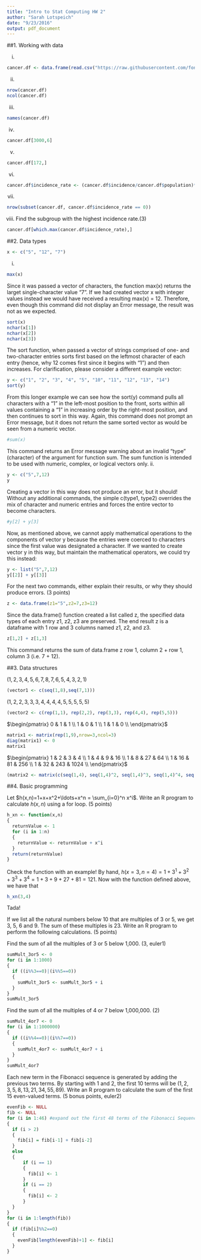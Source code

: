 ```yaml
---
title: "Intro to Stat Computing HW 2"
author: "Sarah Lotspeich"
date: "9/23/2016"
output: pdf_document
---
```


##1. Working with data

i. 
```r
cancer.df <- data.frame(read.csv("https://raw.githubusercontent.com/fonnesbeck/Bios6301/master/datasets/cancer.csv"))

```
ii.
```r
nrow(cancer.df)
ncol(cancer.df)
```
iii. 
```r
names(cancer.df)
```
iv.
```r
cancer.df[3000,6]
```
v.
```r
cancer.df[172,]
```
vi.
```r
cancer.df$incidence_rate <- (cancer.df$incidence/cancer.df$population)*100000 
```
vii.
```r
nrow(subset(cancer.df, cancer.df$incidence_rate == 0)) 
```
viii.
Find the subgroup with the highest incidence rate.(3)
```r
cancer.df[which.max(cancer.df$incidence_rate),]
```

##2. Data types 
```r
x <- c("5", "12", "7")
```
i.
```r
max(x) 
```
Since it was passed a vector of characters, the function max(x) returns the larget single-character value "7". If we had created vector x with integer values instead we would have received a resulting max(x) = 12. Therefore, even though this command did not display an Error message, the result was not as we expected.
```r
sort(x) 
nchar(x[1]) 
nchar(x[2])
nchar(x[3])
```
The sort function, when passed a vector of strings comprised of one- and two-character entries sorts first based on the leftmost character of each entry (hence, why 12 comes first since it begins with "1") and then increases. For clarification, please consider a different example vector: 
```r
y <- c("1", "2", "3", "4", "5", "10", "11", "12", "13", "14")
sort(y)
```
From this longer example we can see how the sort(y) command pulls all characters with a "1" in the left-most position to the front, sorts within all values containing a "1" in increasing order by the right-most position, and then continues to sort in this way. Again, this command does not prompt an Error message, but it does not return the same sorted vector as would be seen from a numeric vector.
```r
#sum(x) 
```
This command returns an Error message warning about an invalid "type" (character) of the argument for function sum. The sum function is intended to be used with numeric, complex, or logical vectors only.
ii.
```r
y <- c("5",7,12)
y
```
Creating a vector in this way does not produce an error, but it should! Without any additional commands, the simple c(type1, type2) overrides the mix of character and numeric entries and forces the entire vector to become characters.
```r
#y[2] + y[3]
```
Now, as mentioned above, we cannot apply mathematical operations to the components of vector y because the entries were coerced to characters since the first value was designated a character. If we wanted to create vector y in this way, but maintain the mathematical operators, we could try this instead:
```r
y <- list("5",7,12)
y[[2]] + y[[3]]
```

For the next two commands, either explain their results, or why they should produce errors. (3 points)

```r
z <- data.frame(z1="5",z2=7,z3=12)
```
Since the data.frame() function created a list called z, the specified data types of each entry z1, z2, z3 are preserved. The end result z is a dataframe with 1 row and 3 columns named z1, z2, and z3.
```r
z[1,2] + z[1,3]
```
This command returns the sum of data.frame z row 1, column 2 + row 1, column 3 (i.e. 7 + 12). 

##3. Data structures 

$(1,2,3,4,5,6,7,8,7,6,5,4,3,2,1)$
```r
(vector1 <- c(seq(1,8),seq(7,1)))
```
$(1,2,2,3,3,3,4,4,4,4,5,5,5,5,5)$
```r
(vector2 <- c(rep(1,1), rep(2,2), rep(3,3), rep(4,4), rep(5,5)))
```
$\begin{pmatrix} 
0 & 1 & 1 \\
1 & 0 & 1 \\
1 & 1 & 0 \\
\end{pmatrix}$
```r
matrix1 <- matrix(rep(1,9),nrow=3,ncol=3)
diag(matrix1) <- 0
matrix1
```
$\begin{pmatrix} 
1 & 2 & 3 & 4 \\
1 & 4 & 9 & 16 \\ 
1 & 8 & 27 & 64 \\ 
1 & 16 & 81 & 256 \\ 
1 & 32 & 243 & 1024 \\ 
\end{pmatrix}$
```r
(matrix2 <- matrix(c(seq(1,4), seq(1,4)^2, seq(1,4)^3, seq(1,4)^4, seq(1,4)^5), nrow=5, ncol=4, byrow = TRUE))
```

##4. Basic programming

Let $h(x,n)=1+x+x^2+\ldots+x^n = \sum_{i=0}^n x^i$. Write an R program to calculate $h(x,n)$ using a for loop. (5 points)
```r
h_xn <- function(x,n)
{
  returnValue <- 1
  for (i in 1:n)
  {
    returnValue <- returnValue + x^i
  }
  return(returnValue)
}
```
Check the function with an example! By hand, $h(x=3,n=4) = 1 + 3^1 + 3^2 + 3^3 + 3^4 = 1 + 3 + 9 + 27 + 81 = 121$. Now with the function defined above, we have that 
```r
h_xn(3,4)
```
Tada! 

If we list all the natural numbers below 10 that are multiples of 3 or 5, we get 3, 5, 6 and 9. The sum of these multiples is 23. Write an R program to perform the following calculations. (5 points)

Find the sum of all the multiples of 3 or 5 below 1,000. (3, euler1)
```r
sumMult_3or5 <- 0
for (i in 1:1000)
{
  if ((i%%3==0)|(i%%5==0))
  {
    sumMult_3or5 <- sumMult_3or5 + i
  }
}
sumMult_3or5
```
Find the sum of all the multiples of 4 or 7 below 1,000,000. (2)
```r
sumMult_4or7 <- 0
for (i in 1:1000000)
{
  if ((i%%4==0)|(i%%7==0))
  {
    sumMult_4or7 <- sumMult_4or7 + i
  }
}
sumMult_4or7
```
Each new term in the Fibonacci sequence is generated by adding the previous two terms. By starting with 1 and 2, the first 10 terms will be $(1, 2, 3, 5, 8, 13, 21, 34, 55, 89)$. Write an R program to calculate the sum of the first 15 even-valued terms. (5 bonus points, euler2)
```r
evenFib <- NULL
fib <- NULL
for (i in 1:46) #expand out the first 48 terms of the Fibonacci Sequence
{
  if (i > 2)
  {
    fib[i] = fib[i-1] + fib[i-2]
  }
  else
  {
      if (i == 1)
      {
        fib[i] <- 1
      }
      if (i == 2)
      {
        fib[i] <- 2
      }
  }
}
for (i in 1:length(fib))
{
  if (fib[i]%%2==0)
  {
    evenFib[length(evenFib)+1] <- fib[i]
  }
}
```